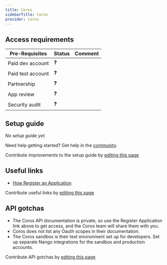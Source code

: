 ```yaml
---
title: Coros
sidebarTitle: Coros
provider: coros
---
```



<Overview />
<PreBuiltTooling provider={providers[pageMetadata.provider]} />
<PreBuiltUseCases />

## Access requirements
| Pre-Requisites | Status | Comment|
| - | - | - |
| Paid dev account | ❓ |  |
| Paid test account | ❓ |  |
| Partnership | ❓ | |
| App review | ❓ |  |
| Security audit | ❓ | |


## Setup guide

_No setup guide yet._

<Tip>Need help getting started? Get help in the [community](https://nango.dev/slack).</Tip>

<Note>Contribute improvements to the setup guide by [editing this page](https://github.com/nangohq/nango/tree/master/docs-v2/integrations/all/insightly.mdx)</Note>


## Useful links

-   [How Register an Application](https://support.coros.com/hc/en-us/articles/17085887816340-Submit-an-API-Application)

<Note>Contribute useful links by [editing this page](https://github.com/nangohq/nango/tree/master/docs-v2/integrations/all/insightly.mdx)</Note>

## API gotchas
- The Coros API documentation is private, so use the Register Application link above to get access, and the Coros team will share them with you.
- Coros does not list any Oauth scopes in their documentation.
- The Coros sandbox is their test environment set up for developers. Set up separate Nango integrations for the sandbox and production accounts.

<Note>Contribute API gotchas by [editing this page](https://github.com/nangohq/nango/tree/master/docs-v2/integrations/all/coros.mdx)</Note>